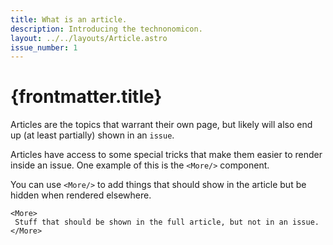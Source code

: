 ```yaml
---
title: What is an article.
description: Introducing the technonomicon.
layout: ../../layouts/Article.astro
issue_number: 1
---
```


# {frontmatter.title}

Articles are the topics that warrant their own page, but likely will also end up (at least partially) shown in an `issue`.

Articles have access to some special tricks that make them easier to render inside an issue. One example of this is the `<More/>` component.

You can use `<More/>` to add things that should show in the article but be hidden when rendered elsewhere.

```astro
<More>
 Stuff that should be shown in the full article, but not in an issue. 
</More>
```